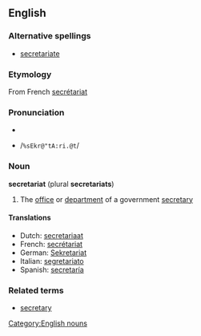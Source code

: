 ==English==
===Alternative spellings===
*[[secretariate]]

===Etymology===
From French [[secrétariat]]

===Pronunciation===
*{{IPA|/ˌsɛkrəˈtɑːri.ət/}}
*{{SAMPA}} /<tt>%sEkr@"tA:ri.@t</tt>/

===Noun===
'''secretariat''' (plural '''secretariats''')
#The [[office]] or [[department]] of a government [[secretary]]

====Translations====
*Dutch: [[secretariaat]]
*French: [[secrétariat]]
*German: [[Sekretariat]]
*Italian: [[segretariato]]
*Spanish: [[secretaría]]

===Related terms===
*[[secretary]]

[[Category:English nouns]]